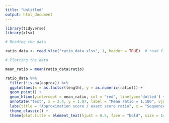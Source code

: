 ```yaml
---
title: "Untitled"
output: html_document
---
```


```r

library(tidyverse)
library(xlsx)

```


```r

# Reading the data

ratio_data <- read.xlsx("ratio_data.xlsx", 1, header = TRUE)  # read first sheet

```

```r

# Plotting the data

mean_ratio = mean(ratio_data$ratio)

ratio_data %>%
  filter(!is.na(approx)) %>%
  ggplot(aes(x = as.factor(length), y = as.numeric(ratio))) +
  geom_point() +
  geom_hline(yintercept = mean_ratio, col = "red", linetype='dotted') +
  annotate("text", x = 2.4, y = 1.07, label = "Mean ratio = 1.106", vjust = -0.5, col = "red") +
  labs(title = "Approximation score / exact score ratio", x = "Sequence Length", y = "Ratio") +
  theme_classic() +
  theme(plot.title = element_text(hjust = 0.5, face = "bold", size = 14))


```

